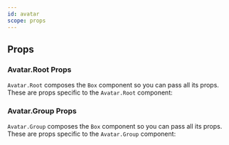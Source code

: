 ```yaml
---
id: avatar
scope: props
---
```


## Props

### Avatar.Root Props

`Avatar.Root` composes the `Box` component so you can pass all its props. These
are props specific to the `Avatar.Root` component:

<PropsTable of='Avatar' />

### Avatar.Group Props

`Avatar.Group` composes the `Box` component so you can pass all its props. These
are props specific to the `Avatar.Group` component:

<PropsTable of='AvatarGroup' />
